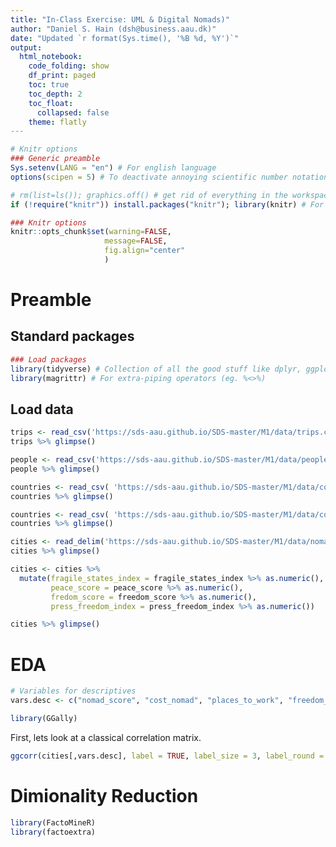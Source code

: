 ```yaml
---
title: "In-Class Exercise: UML & Digital Nomads)"
author: "Daniel S. Hain (dsh@business.aau.dk)"
date: "Updated `r format(Sys.time(), '%B %d, %Y')`"
output:
  html_notebook:
    code_folding: show
    df_print: paged
    toc: true
    toc_depth: 2
    toc_float:
      collapsed: false
    theme: flatly
---
```


```r
# Knitr options
### Generic preamble
Sys.setenv(LANG = "en") # For english language
options(scipen = 5) # To deactivate annoying scientific number notation

# rm(list=ls()); graphics.off() # get rid of everything in the workspace
if (!require("knitr")) install.packages("knitr"); library(knitr) # For display of the markdown

### Knitr options
knitr::opts_chunk$set(warning=FALSE,
                     message=FALSE,
                     fig.align="center"
                     )
```

# Preamble

## Standard packages

```r
### Load packages
library(tidyverse) # Collection of all the good stuff like dplyr, ggplot2 ect.
library(magrittr) # For extra-piping operators (eg. %<>%)
```

## Load data

```r
trips <- read_csv('https://sds-aau.github.io/SDS-master/M1/data/trips.csv')
trips %>% glimpse()
```

```r
people <- read_csv('https://sds-aau.github.io/SDS-master/M1/data/people.csv')
people %>% glimpse()
```

```r
countries <- read_csv( 'https://sds-aau.github.io/SDS-master/M1/data/countrylist.csv')
countries %>% glimpse()
```
```r
countries <- read_csv( 'https://sds-aau.github.io/SDS-master/M1/data/countrylist.csv')
countries %>% glimpse()
```

```r
cities <- read_delim('https://sds-aau.github.io/SDS-master/M1/data/nomad_cities.csv', delim = '\t')
cities %>% glimpse()
```
```r
cities <- cities %>%
  mutate(fragile_states_index = fragile_states_index %>% as.numeric(),
         peace_score = peace_score %>% as.numeric(),
         fredom_score = freedom_score %>% as.numeric(),
         press_freedom_index = press_freedom_index %>% as.numeric())
```

```r
cities %>% glimpse()
```
# EDA

```r
# Variables for descriptives
vars.desc <- c("nomad_score", "cost_nomad", "places_to_work", "freedom_score", "friendly_to_foreigners", "life_score")
```

```r
library(GGally)
```

First, lets look at a classical correlation matrix.

```r
ggcorr(cities[,vars.desc], label = TRUE, label_size = 3, label_round = 2, label_alpha = TRUE)
```

# Dimionality Reduction

```r
library(FactoMineR)
library(factoextra)
```

